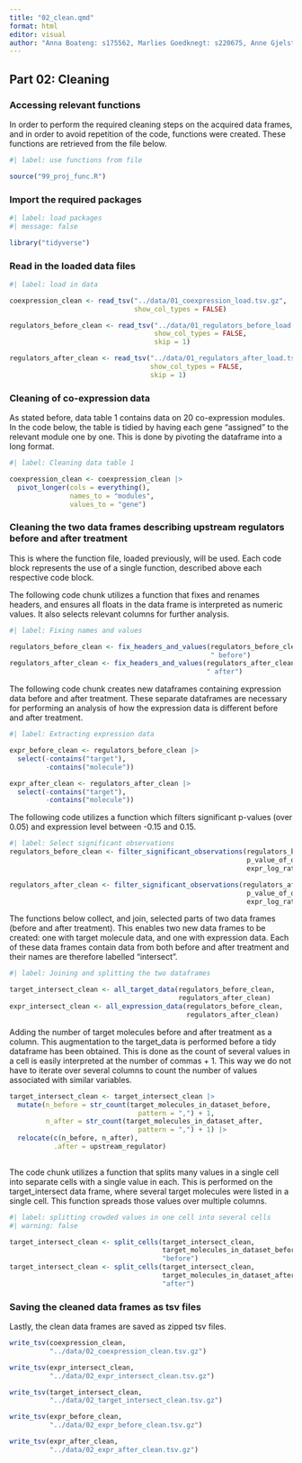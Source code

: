 ```yaml
---
title: "02_clean.qmd"
format: html
editor: visual
author: "Anna Boateng: s175562, Marlies Goedknegt: s220675, Anne Gjelstrup: s194530, Katja Jagd: s185395, Olivia Ronnenberg: s183359"
---
```


## Part 02: Cleaning

### Accessing relevant functions

In order to perform the required cleaning steps on the acquired data frames, and in order to avoid repetition of the code, functions were created. These functions are retrieved from the file below.

```r
#| label: use functions from file

source("99_proj_func.R")
```

### Import the required packages

```r
#| label: load packages
#| message: false

library("tidyverse")
```

### Read in the loaded data files

```r
#| label: load in data

coexpression_clean <- read_tsv("../data/01_coexpression_load.tsv.gz",
                               show_col_types = FALSE)

regulators_before_clean <- read_tsv("../data/01_regulators_before_load.tsv.gz",
                                    show_col_types = FALSE, 
                                    skip = 1)

regulators_after_clean <- read_tsv("../data/01_regulators_after_load.tsv.gz",
                                   show_col_types = FALSE, 
                                   skip = 1)
```

### Cleaning of co-expression data

As stated before, data table 1 contains data on 20 co-expression modules. In the code below, the table is tidied by having each gene "assigned" to the relevant module one by one. This is done by pivoting the dataframe into a long format.

```r
#| label: Cleaning data table 1

coexpression_clean <- coexpression_clean |>
  pivot_longer(cols = everything(),
               names_to = "modules",
               values_to = "gene") 
```

### Cleaning the two data frames describing upstream regulators before and after treatment

This is where the function file, loaded previously, will be used. Each code block represents the use of a single function, described above each respective code block.

The following code chunk utilizes a function that fixes and renames headers, and ensures all floats in the data frame is interpreted as numeric values. It also selects relevant columns for further analysis.

```r
#| label: Fixing names and values

regulators_before_clean <- fix_headers_and_values(regulators_before_clean,
                                                  " before") 
regulators_after_clean <- fix_headers_and_values(regulators_after_clean,
                                                 " after") 
```

The following code chunk creates new dataframes containing expression data before and after treatment. These separate dataframes are necessary for performing an analysis of how the expression data is different before and after treatment.

```r
#| label: Extracting expression data

expr_before_clean <- regulators_before_clean |> 
  select(-contains("target"), 
         -contains("molecule"))

expr_after_clean <- regulators_after_clean |> 
  select(-contains("target"), 
         -contains("molecule"))
```

The following code utilizes a function which filters significant p-values (over 0.05) and expression level between -0.15 and 0.15.

```r
#| label: Select significant observations
regulators_before_clean <- filter_significant_observations(regulators_before_clean,
                                                           p_value_of_overlap_before,
                                                           expr_log_ratio_before)

regulators_after_clean <- filter_significant_observations(regulators_after_clean,
                                                           p_value_of_overlap_after,
                                                           expr_log_ratio_after)
```

The functions below collect, and join, selected parts of two data frames (before and after treatment). This enables two new data frames to be created: one with target molecule data, and one with expression data. Each of these data frames contain data from both before and after treatment and their names are therefore labelled "intersect".

```r
#| label: Joining and splitting the two dataframes 

target_intersect_clean <- all_target_data(regulators_before_clean, 
                                          regulators_after_clean)
expr_intersect_clean <- all_expression_data(regulators_before_clean, 
                                            regulators_after_clean)

```

Adding the number of target molecules before and after treatment as a column. This augmentation to the target_data is performed before a tidy dataframe has been obtained. This is done as the count of several values in a cell is easily interpreted at the number of commas + 1. This way we do not have to iterate over several columns to count the number of values associated with similar variables.

```r
target_intersect_clean <- target_intersect_clean |>
  mutate(n_before = str_count(target_molecules_in_dataset_before,
                                pattern = ",") + 1,
         n_after = str_count(target_molecules_in_dataset_after,
                                pattern = ",") + 1) |> 
  relocate(c(n_before, n_after),
           .after = upstream_regulator)
  
```

The code chunk utilizes a function that splits many values in a single cell into separate cells with a single value in each. This is performed on the target_intersect data frame, where several target molecules were listed in a single cell. This function spreads those values over multiple columns.

```r
#| label: splitting crowded values in one cell into several cells 
#| warning: false

target_intersect_clean <- split_cells(target_intersect_clean, 
                                      target_molecules_in_dataset_before, 
                                      "before")
target_intersect_clean <- split_cells(target_intersect_clean, 
                                      target_molecules_in_dataset_after, 
                                      "after")

```

### Saving the cleaned data frames as tsv files

Lastly, the clean data frames are saved as zipped tsv files.

```r
write_tsv(coexpression_clean,
          "../data/02_coexpression_clean.tsv.gz")

write_tsv(expr_intersect_clean,
          "../data/02_expr_intersect_clean.tsv.gz")

write_tsv(target_intersect_clean,
          "../data/02_target_intersect_clean.tsv.gz")

write_tsv(expr_before_clean,
          "../data/02_expr_before_clean.tsv.gz")

write_tsv(expr_after_clean,
          "../data/02_expr_after_clean.tsv.gz")

```
